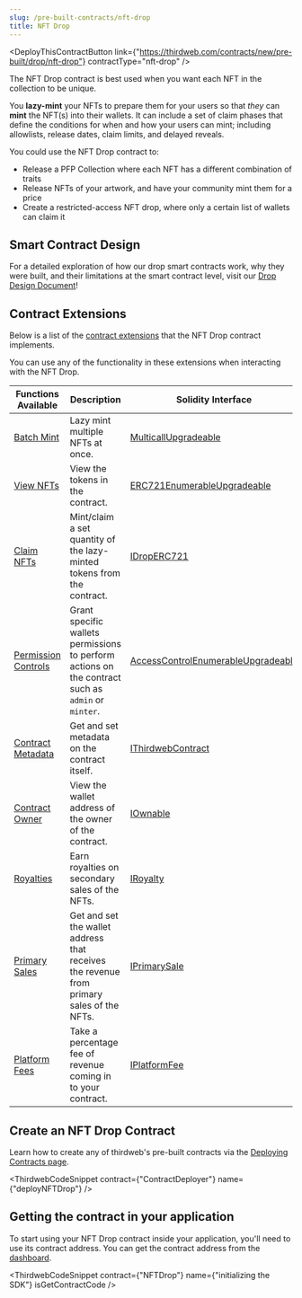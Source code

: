 ```yaml
---
slug: /pre-built-contracts/nft-drop
title: NFT Drop
---
```



<div class='deployContractBtnContainer' style={{marginTop:-70}}>

<DeployThisContractButton
  link={"https://thirdweb.com/contracts/new/pre-built/drop/nft-drop"}
  contractType="nft-drop"
/>

</div>

The NFT Drop contract is best used when you want each NFT in the collection to be unique.

You **lazy-mint** your NFTs to prepare them for your users so that _they_ can **mint** the NFT(s) into their wallets. It can include a set of claim phases that
define the conditions for when and how your users can mint; including allowlists, release dates, claim limits, and delayed reveals.

You could use the NFT Drop contract to:

- Release a PFP Collection where each NFT has a different combination of traits
- Release NFTs of your artwork, and have your community mint them for a price
- Create a restricted-access NFT drop, where only a certain list of wallets can claim it

## Smart Contract Design

For a detailed exploration of how our drop smart contracts work, why they were built, and their limitations at the smart contract level, visit our [Drop Design Document](/contracts/design/Drop)!

<div className="row">

<div className="col col--12" style={{ marginTop: 8, marginBottom: 16 }}>
  <QuickstartCard
    name="Drop Smart Contract Design Document"
    link="/contracts/design/Drop"
    image="/assets/icons/drop.png"
  />
</div>

</div>

## Contract Extensions

Below is a list of the [contract extensions](/thirdweb-deploy/contract-extensions) that the NFT Drop contract implements.

You can use any of the functionality in these extensions when interacting with the NFT Drop.

| Functions Available                                                 | Description                                                                                        | Solidity Interface                                                                                                                                                           |
| ------------------------------------------------------------------- | -------------------------------------------------------------------------------------------------- | ---------------------------------------------------------------------------------------------------------------------------------------------------------------------------- |
| [Batch Mint](/todo)                                                 | Lazy mint multiple NFTs at once.                                                                   | [MulticallUpgradeable](https://github.com/OpenZeppelin/openzeppelin-contracts-upgradeable/blob/master/contracts/utils/MulticallUpgradeable.sol)                              |
| [View NFTs](/interacting-with-contracts/nfts-erc-721/view)          | View the tokens in the contract.                                                                   | [ERC721EnumerableUpgradeable](https://github.com/OpenZeppelin/openzeppelin-contracts-upgradeable/blob/master/contracts/token/ERC721/ERC721Upgradeable.sol)                   |
| [Claim NFTs](/todo)                                                 | Mint/claim a set quantity of the lazy-minted tokens from the contract.                             | [IDropERC721](https://github.com/thirdweb-dev/contracts/blob/main/contracts/interfaces/drop/IDropERC721.sol)                                                                 |
| [Permission Controls](/advanced-features/permission-controls)       | Grant specific wallets permissions to perform actions on the contract such as `admin` or `minter`. | [AccessControlEnumerableUpgradeable](https://github.com/OpenZeppelin/openzeppelin-contracts-upgradeable/blob/master/contracts/access/AccessControlEnumerableUpgradeable.sol) |
| [Contract Metadata](/advanced-features/contract-settings#read)      | Get and set metadata on the contract itself.                                                       | [IThirdwebContract](https://github.com/thirdweb-dev/contracts/blob/main/contracts/interfaces/IThirdwebContract.sol)                                                          |
| [Contract Owner](/todo)                                             | View the wallet address of the owner of the contract.                                              | [IOwnable](https://github.com/thirdweb-dev/contracts/blob/main/contracts/feature/interface/IOwnable.sol)                                                                     |
| [Royalties](/advanced-features/contract-settings#royalty-fees)      | Earn royalties on secondary sales of the NFTs.                                                     | [IRoyalty](https://github.com/thirdweb-dev/contracts/blob/main/contracts/feature/interface/IRoyalty.sol)                                                                     |
| [Primary Sales](/todo)                                              | Get and set the wallet address that receives the revenue from primary sales of the NFTs.           | [IPrimarySale](https://github.com/thirdweb-dev/contracts/blob/main/contracts/feature/interface/IPrimarySale.sol)                                                             |
| [Platform Fees](/advanced-features/contract-settings#platform-fees) | Take a percentage fee of revenue coming in to your contract.                                       | [IPlatformFee](https://github.com/thirdweb-dev/contracts/blob/main/contracts/feature/interface/IPlatformFee.sol)                                                             |

## Create an NFT Drop Contract

Learn how to create any of thirdweb's pre-built contracts via the [Deploying Contracts page](/getting-started/deploying-contracts).

<ThirdwebCodeSnippet contract={"ContractDeployer"} name={"deployNFTDrop"} />

<!-- ## Feature Sets -->
<!-- TODO: Explain how lazy minting works and what contract implementations are used on this contract here. -->

## Getting the contract in your application

To start using your NFT Drop contract inside your application, you'll need to use its contract address. You can get the contract address from the [dashboard](https://thirdweb.com/dashboard).

<ThirdwebCodeSnippet
  contract={"NFTDrop"}
  name={"initializing the SDK"}
  isGetContractCode
/>
